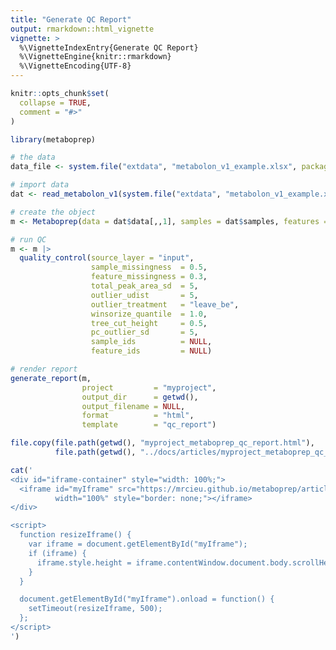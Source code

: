 ```yaml
---
title: "Generate QC Report"
output: rmarkdown::html_vignette
vignette: >
  %\VignetteIndexEntry{Generate QC Report}
  %\VignetteEngine{knitr::rmarkdown}
  %\VignetteEncoding{UTF-8}
---
```


```r
knitr::opts_chunk$set(
  collapse = TRUE,
  comment = "#>"
)
```

```r
library(metaboprep)

# the data
data_file <- system.file("extdata", "metabolon_v1_example.xlsx", package = "metaboprep2")

# import data 
dat <- read_metabolon_v1(system.file("extdata", "metabolon_v1_example.xlsx", package = "metaboprep"))

# create the object
m <- Metaboprep(data = dat$data[,,1], samples = dat$samples, features = dat$features)

# run QC
m <- m |>
  quality_control(source_layer = "input", 
                  sample_missingness  = 0.5, 
                  feature_missingness = 0.3, 
                  total_peak_area_sd  = 5, 
                  outlier_udist       = 5, 
                  outlier_treatment   = "leave_be", 
                  winsorize_quantile  = 1.0, 
                  tree_cut_height     = 0.5, 
                  pc_outlier_sd       = 5, 
                  sample_ids          = NULL, 
                  feature_ids         = NULL)

# render report
generate_report(m,
                project         = "myproject",
                output_dir      = getwd(),
                output_filename = NULL,
                format          = "html",
                template        = "qc_report")

```

```r
file.copy(file.path(getwd(), "myproject_metaboprep_qc_report.html"), 
          file.path(getwd(), "../docs/articles/myproject_metaboprep_qc_report.html"), overwrite = TRUE)
```

```r
cat('
<div id="iframe-container" style="width: 100%;">
  <iframe id="myIframe" src="https://mrcieu.github.io/metaboprep/articles/myproject_metaboprep_qc_report.html" 
          width="100%" style="border: none;"></iframe>
</div>

<script>
  function resizeIframe() {
    var iframe = document.getElementById("myIframe");
    if (iframe) {
      iframe.style.height = iframe.contentWindow.document.body.scrollHeight + "px";
    }
  }

  document.getElementById("myIframe").onload = function() {
    setTimeout(resizeIframe, 500);
  };
</script>
')
```
